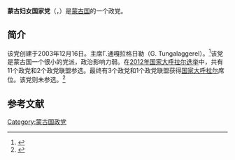 '''蒙古妇女国家党'''（{{lang-mn|Монголын Эмэгтэйчүүдийн Үндэсний Нэгдсэн Нам}}，{{lang-en|Mongolian Women's National Party （MWNP）}}）是[[蒙古国|蒙古国]]的一个政党。

==简介==
该党创建于2003年12月16日。主席Г.通嘎拉格日勒（G. Tungalaggerel）。<ref>{{Cite web |url=http://www.infomongolia.com/ct/ci/3039/138/Mongolian%20political%20parties |title=Political Parties of Mongolia, InfoMongolia.com, Retrieved 2014-05-15 |accessdate=2014-05-15 |archiveurl=https://web.archive.org/web/20140517121655/http://www.infomongolia.com/ct/ci/3039/138/Mongolian%20political%20parties |archivedate=2014-05-17 |deadurl=yes }}</ref>该党是蒙古国一个很小的党派，政治影响力弱。在[[2012年蒙古国会选举|2012年国家大呼拉尔选举]]中，共有11个政党和2个政党联盟参选。最终有3个政党和1个政党联盟获得[[国家大呼拉尔|国家大呼拉尔]]席位。该党则未参选。<ref>{{Cite web |url=http://gb.cri.cn/27824/2012/05/18/2225s3689705.htm |title=蒙古前总统获保释 各政党领取参选证书，国际在线，2012-05-18 |accessdate=2014-05-15 |archive-date=2014-05-17 |archive-url=https://web.archive.org/web/20140517134034/http://gb.cri.cn/27824/2012/05/18/2225s3689705.htm |dead-url=no }}</ref>

==参考文献==
{{reflist}}

{{蒙古国政党}}
[[Category:蒙古国政党|Category:蒙古国政党]]